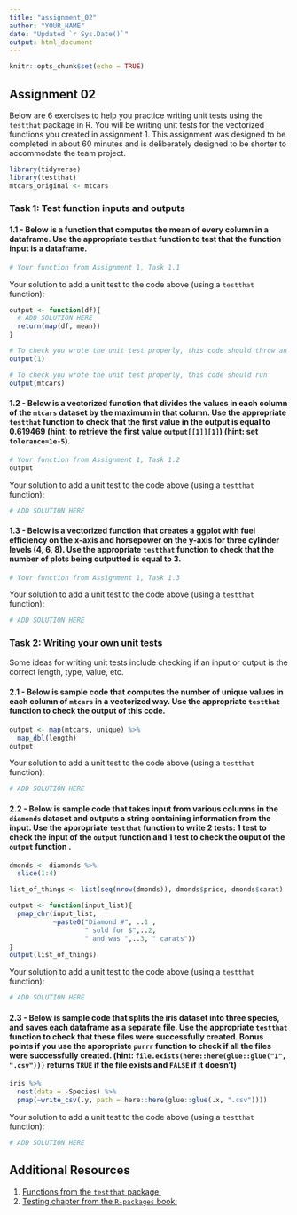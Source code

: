 ```yaml
---
title: "assignment_02"
author: "YOUR_NAME"
date: "Updated `r Sys.Date()`"
output: html_document
---
```


```r
knitr::opts_chunk$set(echo = TRUE)
```

## Assignment 02

Below are 6 exercises to help you practice writing unit tests using the `testthat` package in R. 
You will be writing unit tests for the vectorized functions you created in assignment 1.
This assignment was designed to be completed in about 60 minutes and is deliberately designed to be shorter to accommodate the team project.

```r
library(tidyverse)
library(testthat)
mtcars_original <- mtcars
```

### Task 1: Test function inputs and outputs

#### 1.1 - Below is a function that computes the mean of every column in a dataframe. Use the appropriate `testhat` function to test that the function input is a dataframe.

```r
# Your function from Assignment 1, Task 1.1
```

Your solution to add a unit test to the code above (using a `testthat` function):

```r
output <- function(df){
  # ADD SOLUTION HERE
  return(map(df, mean))
}
```

```r
# To check you wrote the unit test properly, this code should throw an error
output(1)
```

```r
# To check you wrote the unit test properly, this code should run
output(mtcars)
```

#### 1.2 - Below is a vectorized function that divides the values in each column of the `mtcars` dataset by the maximum in that column. Use the appropriate `testthat` function to check that the first value in the output is equal to 0.619469 (hint: to retrieve the first value `output[[1]][1]`) (hint: set `tolerance=1e-5`).

```r
# Your function from Assignment 1, Task 1.2
output
```

Your solution to add a unit test to the code above (using a `testthat` function):

```r
# ADD SOLUTION HERE
```

#### 1.3 - Below is a vectorized function that creates a ggplot with fuel efficiency on the x-axis and horsepower on the y-axis for three cylinder levels (4, 6, 8). Use the appropriate `testthat` function to check that the number of plots being outputted is equal to 3.

```r
# Your function from Assignment 1, Task 1.3
```

Your solution to add a unit test to the code above (using a `testthat` function):

```r
# ADD SOLUTION HERE
```

### Task 2: Writing your own unit tests

Some ideas for writing unit tests include checking if an input or output is the correct length, type, value, etc.

#### 2.1  - Below is sample code that computes the number of unique values in each column of `mtcars` in a vectorized way.  Use the appropriate `testthat` function to check the output of this code.

```r
output <- map(mtcars, unique) %>% 
  map_dbl(length)
output
```

Your solution to add a unit test to the code above (using a `testthat` function):

```r
# ADD SOLUTION HERE
```

#### 2.2 - Below is sample code that takes input from various columns in the `diamonds` dataset and outputs a string containing information from the input. Use the appropriate `testthat` function to write 2 tests: 1 test to check the input of the `output` function and 1 test to check the ouput of the `output` function .

```r
dmonds <- diamonds %>% 
  slice(1:4)

list_of_things <- list(seq(nrow(dmonds)), dmonds$price, dmonds$carat)

output <- function(input_list){
  pmap_chr(input_list,
           ~paste0("Diamond #", ..1 ,
                   " sold for $",..2,
                   " and was ",..3, " carats"))
}
output(list_of_things)
```

Your solution to add a unit test to the code above (using a `testthat` function):

```r
# ADD SOLUTION HERE
```

#### 2.3 - Below is sample code that splits the iris dataset into three species, and saves each dataframe as a separate file. Use the appropriate `testthat` function to check that these files were successfully created. Bonus points if you use the appropriate `purrr` function to check if all the files were successfully created. (hint: `file.exists(here::here(glue::glue("1", ".csv")))` returns `TRUE` if the file exists and `FALSE` if it doesn't)

```r
iris %>%
  nest(data = -Species) %>%
  pmap(~write_csv(.y, path = here::here(glue::glue(.x, ".csv"))))
```

Your solution to add a unit test to the code above (using a `testthat` function):

```r
# ADD SOLUTION HERE
```

## Additional Resources

1. [Functions from the `testthat` package:](https://testthat.r-lib.org/reference/index.html)
2. [Testing chapter from the `R-packages` book:](https://r-pkgs.org/tests.html)
